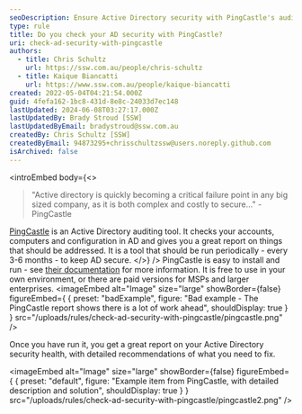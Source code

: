 ```yaml
---
seoDescription: Ensure Active Directory security with PingCastle's auditing tool and receive actionable reports to address vulnerabilities.
type: rule
title: Do you check your AD security with PingCastle?
uri: check-ad-security-with-pingcastle
authors:
  - title: Chris Schultz
    url: https://ssw.com.au/people/chris-schultz
  - title: Kaique Biancatti
    url: https://www.ssw.com.au/people/kaique-biancatti
created: 2022-05-04T04:21:54.000Z
guid: 4fefa162-1bc8-431d-8e8c-24033d7ec148
lastUpdated: 2024-06-08T03:27:17.000Z
lastUpdatedBy: Brady Stroud [SSW]
lastUpdatedByEmail: bradystroud@ssw.com.au
createdBy: Chris Schultz [SSW]
createdByEmail: 94873295+chrisschultzssw@users.noreply.github.com
isArchived: false
---
```


<introEmbed
  body={<>
> "Active directory is quickly becoming a critical failure point in any big sized company, as it is both complex and costly to secure..." - PingCastle

[PingCastle](https://www.pingcastle.com/) is an Active Directory auditing tool. It checks your accounts, computers and configuration in AD and gives you a great report on things that should be addressed. It is a tool that should be run periodically - every 3-6 months - to keep AD secure.
  </>}
/>
PingCastle is easy to install and run - see [their documentation](https://www.pingcastle.com/documentation/) for more information. It is free to use in your own environment, or there are paid versions for MSPs and larger enterprises.
<imageEmbed
  alt="Image"
  size="large"
  showBorder={false}
  figureEmbed={ {
    preset: "badExample",
    figure: "Bad example - The PingCastle report shows there is a lot of work ahead",
    shouldDisplay: true
  } }
  src="/uploads/rules/check-ad-security-with-pingcastle/pingcastle.png"
/>

Once you have run it, you get a great report on your Active Directory security health, with detailed recommendations of what you need to fix.


<imageEmbed
  alt="Image"
  size="large"
  showBorder={false}
  figureEmbed={ {
    preset: "default",
    figure: "Example item from PingCastle, with detailed description and solution",
    shouldDisplay: true
  } }
  src="/uploads/rules/check-ad-security-with-pingcastle/pingcastle2.png"
/>
